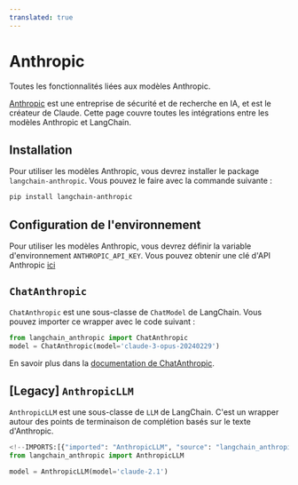 ```yaml
---
translated: true
---
```


# Anthropic

Toutes les fonctionnalités liées aux modèles Anthropic.

[Anthropic](https://www.anthropic.com/) est une entreprise de sécurité et de recherche en IA, et est le créateur de Claude.
Cette page couvre toutes les intégrations entre les modèles Anthropic et LangChain.

## Installation

Pour utiliser les modèles Anthropic, vous devrez installer le package `langchain-anthropic`.
Vous pouvez le faire avec la commande suivante :

```bash
pip install langchain-anthropic
```

## Configuration de l'environnement

Pour utiliser les modèles Anthropic, vous devrez définir la variable d'environnement `ANTHROPIC_API_KEY`.
Vous pouvez obtenir une clé d'API Anthropic [ici](https://console.anthropic.com/settings/keys)

## `ChatAnthropic`

`ChatAnthropic` est une sous-classe de `ChatModel` de LangChain.
Vous pouvez importer ce wrapper avec le code suivant :

```python
from langchain_anthropic import ChatAnthropic
model = ChatAnthropic(model='claude-3-opus-20240229')
```

En savoir plus dans la [documentation de ChatAnthropic](/docs/integrations/chat/anthropic).

## [Legacy] `AnthropicLLM`

`AnthropicLLM` est une sous-classe de `LLM` de LangChain. C'est un wrapper autour des points de terminaison de complétion basés sur le texte d'Anthropic.

```python
<!--IMPORTS:[{"imported": "AnthropicLLM", "source": "langchain_anthropic", "docs": "https://api.python.langchain.com/en/latest/llms/langchain_anthropic.llms.AnthropicLLM.html", "title": "Anthropic"}]-->
from langchain_anthropic import AnthropicLLM

model = AnthropicLLM(model='claude-2.1')
```
